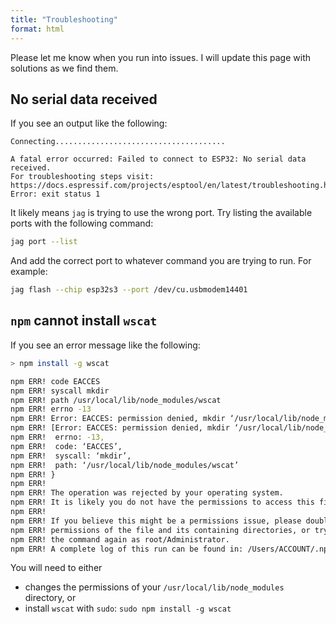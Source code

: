 ```yaml
---
title: "Troubleshooting"
format: html
---
```


Please let me know when you run into issues. I will update this page with solutions as we find them.

## No serial data received

If you see an output like the following:

```text
Connecting......................................

A fatal error occurred: Failed to connect to ESP32: No serial data received.
For troubleshooting steps visit: https://docs.espressif.com/projects/esptool/en/latest/troubleshooting.html
Error: exit status 1
```

It likely means `jag` is trying to use the wrong port. Try listing the available ports with the following command:

```bash
jag port --list
```

And add the correct port to whatever command you are trying to run. For example:

```bash
jag flash --chip esp32s3 --port /dev/cu.usbmodem14401
```

## `npm` cannot install `wscat`

If you see an error message like the following:

```bash
> npm install -g wscat

npm ERR! code EACCES
npm ERR! syscall mkdir
npm ERR! path /usr/local/lib/node_modules/wscat
npm ERR! errno -13
npm ERR! Error: EACCES: permission denied, mkdir ‘/usr/local/lib/node_modules/wscat’
npm ERR! [Error: EACCES: permission denied, mkdir ‘/usr/local/lib/node_modules/wscat’] {
npm ERR!  errno: -13,
npm ERR!  code: ‘EACCES’,
npm ERR!  syscall: ‘mkdir’,
npm ERR!  path: ‘/usr/local/lib/node_modules/wscat’
npm ERR! }
npm ERR!
npm ERR! The operation was rejected by your operating system.
npm ERR! It is likely you do not have the permissions to access this file as the current user
npm ERR!
npm ERR! If you believe this might be a permissions issue, please double-check the
npm ERR! permissions of the file and its containing directories, or try running
npm ERR! the command again as root/Administrator.
npm ERR! A complete log of this run can be found in: /Users/ACCOUNT/.npm/_logs/2024-09-12T17_07_20_354Z-debug-0.log
```

You will need to either

- changes the permissions of your `/usr/local/lib/node_modules` directory, or
- install `wscat` with `sudo`: `sudo npm install -g wscat`
